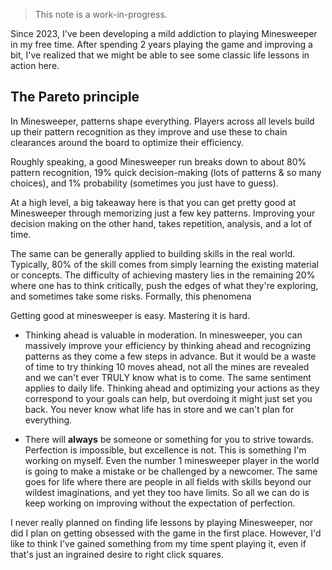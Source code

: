 
> This note is a work-in-progress.

Since 2023, I've been developing a mild addiction to playing Minesweeper in my free time.  After spending 2 years playing the game and improving a bit, I've realized that we might be able to see some classic life lessons in action here.

## The Pareto principle
In Minesweeper, patterns shape everything. Players across all levels build up their pattern recognition as they improve and use these to chain clearances around the board to optimize their efficiency. 

Roughly speaking, a good Minesweeper run breaks down to about 80% pattern recognition, 19% quick decision-making (lots of patterns & so many choices), and 1% probability (sometimes you just have to guess).

At a high level, a big takeaway here is that you can get pretty good at Minesweeper through memorizing just a few key patterns. Improving your decision making on the other hand, takes repetition, analysis, and a lot of time. 

The same can be generally applied to building skills in the real world. Typically, 80% of the skill comes from simply learning the existing material or concepts. The difficulty of achieving mastery lies in the remaining 20% where one has to think critically, push the edges of what they're exploring, and sometimes take some risks. Formally, this phenomena 

Getting good at minesweeper is easy. Mastering it is hard.

- Thinking ahead is valuable in moderation. In minesweeper, you can massively improve your efficiency by thinking ahead and recognizing patterns as they come a few steps in advance. But it would be a waste of time to try thinking 10 moves ahead, not all the mines are revealed and we can't ever TRULY know what is to come. The same sentiment applies to daily life. Thinking ahead and optimizing your actions as they correspond to your goals can help, but overdoing it might just set you back. You never know what life has in store and we can't plan for everything.

- There will **always** be someone or something for you to strive towards. Perfection is impossible, but excellence is not. This is something I'm working on myself. Even the number 1 minesweeper player in the world is going to make a mistake or be challenged by a newcomer. The same goes for life where there are people in all fields with skills beyond our wildest imaginations, and yet they too have limits. So all we can do is keep working on improving without the expectation of perfection. 

I never really planned on finding life lessons by playing Minesweeper, nor did I plan on getting obsessed with the game in the first place. However, I'd like to think I've gained something from my time spent playing it, even if that's just an ingrained desire to right click squares.